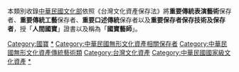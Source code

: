 本類別收錄[[中華民國文化部|中華民國文化部]]依照《台灣文化資產保存法》將'''重要傳統表演藝術'''保存者、'''重要傳統工藝'''保存者、'''重要口述傳統'''保存者以及'''重要保存者保存技術及保存者'''，授「'''人間國寶'''」證書以及稱為「'''國寶藝師'''」。

[[Category:國寶|Category:國寶]]
[[Category:台灣傳統藝術家|*]]
[[Category:中華民國無形文化資產相關保存者|Category:中華民國無形文化資產相關保存者]]
[[Category:中華民國無形文化資產傳統藝術類|Category:中華民國無形文化資產傳統藝術類]]
[[Category:台灣文化資產|Category:台灣文化資產]]
[[Category:中華民國國家級文化資產|Category:中華民國國家級文化資產]]
[[Category:臺灣藝術家|*]]